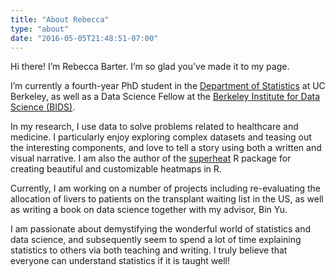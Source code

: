 ```yaml
---
title: "About Rebecca"
type: "about"
date: "2016-05-05T21:48:51-07:00"
---
```


Hi there! I'm Rebecca Barter. I'm so glad you've made it to my page.

I'm currently a fourth-year PhD student in the [Department of Statistics](http://statistics.berkeley.edu) at UC Berkeley, as well as a Data Science Fellow at the [Berkeley Institute for Data Science (BIDS)](https://bids.berkeley.edu). 

In my research, I use data to solve problems related to healthcare and medicine. I particularly enjoy exploring complex datasets and teasing out the interesting components, and love to tell a story using both a written and visual narrative. I am also the author of the [superheat](https://github.com/rlbarter/superheat) R package for creating beautiful and customizable heatmaps in R.

Currently, I am working on a number of projects including re-evaluating the allocation of livers to patients on the transplant waiting list in the US, as well as writing a book on data science together with my advisor, Bin Yu. 

I am passionate about demystifying the wonderful world of statistics and data science, and subsequently seem to spend a lot of time explaining statistics to others via both teaching and writing. I truly believe that everyone can understand statistics if it is taught well!
